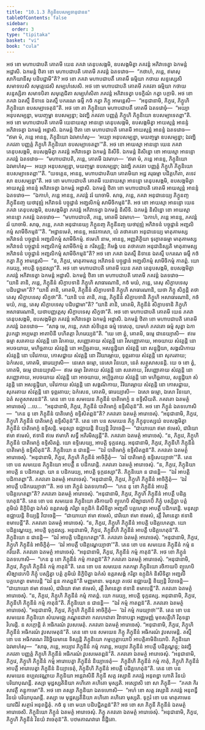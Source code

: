 ```yaml
---
title: "10.1.3 ភិក្ខុនីឧបសម្បទានុជានន"
tableOfContents: false
sidebar:
  order: 3
type: "tipitaka"
basket: "vi"
book: "cula"
---
```



<DynamicBreadcrumb />

<Division number="404" book="cula">

<Paragraph number="1997" book="cula">
អថ ខោ មហាបជាបតិ គោតមី យេន ភគវា តេនុបសង្កមិ, ឧបសង្កមិត្វា ភគវន្តំ អភិវាទេត្វា ឯកមន្តំ អដ្ឋាសិ. ឯកមន្តំ ឋិតា ខោ មហាបជាបតិ គោតមី ភគវន្តំ ឯតទវោច—  “កថាហំ, ភន្តេ, ឥមាសុ សាកិយានីសុ បដិបជ្ជាមី”តិ? អថ ខោ ភគវា មហាបជាបតឹ គោតមឹ ធម្មិយា កថាយ សន្ទស្សេសិ សមាទបេសិ សមុត្តេជេសិ សម្បហំសេសិ. អថ ខោ មហាបជាបតិ គោតមី ភគវតា ធម្មិយា កថាយ សន្ទស្សិតា សមាទបិតា សមុត្តេជិតា សម្បហំសិតា ភគវន្តំ អភិវាទេត្វា បទក្ខិណំ កត្វា បក្កាមិ. អថ ខោ ភគវា ឯតស្មឹ និទានេ ឯតស្មឹ បករណេ ធម្មឹ កថំ កត្វា ភិក្ខូ អាមន្តេសិ—  “អនុជានាមិ, ភិក្ខវេ, ភិក្ខូហិ ភិក្ខុនិយោ ឧបសម្បាទេតុន៑”តិ.
</Paragraph>

<Paragraph number="1998" book="cula">
អថ ខោ តា ភិក្ខុនិយោ មហាបជាបតឹ គោតមឹ ឯតទវោចុំ—  “អយ្យា អនុបសម្បន្នា, មយញ្ចម្ហា ឧបសម្បន្នា; ឯវញ្ហិ ភគវតា បញ្ញត្តំ ភិក្ខូហិ ភិក្ខុនិយោ ឧបសម្បាទេតព្ពា”តិ. អថ ខោ មហាបជាបតិ គោតមី យេនាយស្មា អានន្ទោ តេនុបសង្កមិ, ឧបសង្កមិត្វា អាយស្មន្តំ អានន្ទំ អភិវាទេត្វា ឯកមន្តំ អដ្ឋាសិ. ឯកមន្តំ ឋិតា ខោ មហាបជាបតិ គោតមី អាយស្មន្តំ អានន្ទំ ឯតទវោច—  “ឥមា មំ, ភន្តេ អានន្ទ, ភិក្ខុនិយោ ឯវមាហំសុ—  ‘អយ្យា អនុបសម្បន្នា, មយញ្ចម្ហា ឧបសម្បន្នា; ឯវញ្ហិ ភគវតា បញ្ញត្តំ ភិក្ខូហិ ភិក្ខុនិយោ ឧបសម្បាទេតព្ពា’”តិ.
</Paragraph>

<Paragraph number="1999" book="cula">
អថ ខោ អាយស្មា អានន្ទោ យេន ភគវា តេនុបសង្កមិ, ឧបសង្កមិត្វា ភគវន្តំ អភិវាទេត្វា ឯកមន្តំ និសីទិ. ឯកមន្តំ និសិន្នោ ខោ អាយស្មា អានន្ទោ ភគវន្តំ ឯតទវោច—  “មហាបជាបតិ, ភន្តេ, គោតមី ឯវមាហ—  ‘ឥមា មំ, ភន្តេ អានន្ទ, ភិក្ខុនិយោ ឯវមាហំសុ—  អយ្យា អនុបសម្បន្នា, មយញ្ចម្ហា ឧបសម្បន្នា; ឯវញ្ហិ ភគវតា បញ្ញត្តំ ភិក្ខូហិ ភិក្ខុនិយោ ឧបសម្បាទេតព្ពា’”តិ.
</Paragraph>

<Paragraph number="2000" book="cula">
“យទគ្គេន, អានន្ទ, មហាបជាបតិយា គោតមិយា អដ្ឋ គរុធម្មា បដិគ្គហិតា, តទេវ សា ឧបសម្បន្នា”តិ.
</Paragraph>

</Division>
<Division number="405" book="cula">

<Paragraph number="2001" book="cula">
អថ ខោ មហាបជាបតិ គោតមី យេនាយស្មា អានន្ទោ តេនុបសង្កមិ, ឧបសង្កមិត្វា អាយស្មន្តំ អានន្ទំ អភិវាទេត្វា ឯកមន្តំ អដ្ឋាសិ. ឯកមន្តំ ឋិតា ខោ មហាបជាបតិ គោតមី អាយស្មន្តំ អានន្ទំ ឯតទវោច—  “ឯកាហំ, ភន្តេ អានន្ទ, ភគវន្តំ វរំ យាចាមិ. សាធុ, ភន្តេ, ភគវា អនុជានេយ្យ ភិក្ខូនញ្ច ភិក្ខុនីនញ្ច យថាវុឌ្ឍំ អភិវាទនំ បច្ចុដ្ឋានំ អញ្ជលិកម្មំ សាមីចិកម្មន៑”តិ.
</Paragraph>

<Paragraph number="2002" book="cula">
អថ ខោ អាយស្មា អានន្ទោ យេន ភគវា តេនុបសង្កមិ, ឧបសង្កមិត្វា ភគវន្តំ អភិវាទេត្វា ឯកមន្តំ និសីទិ. ឯកមន្តំ និសិន្នោ ខោ អាយស្មា អានន្ទោ ភគវន្តំ ឯតទវោច—  “មហាបជាបតិ, ភន្តេ, គោតមី ឯវមាហ—  ‘ឯកាហំ, ភន្តេ អានន្ទ, ភគវន្តំ វរំ យាចាមិ. សាធុ, ភន្តេ, ភគវា អនុជានេយ្យ ភិក្ខូនញ្ច ភិក្ខុនីនញ្ច យថាវុឌ្ឍំ អភិវាទនំ បច្ចុដ្ឋានំ អញ្ជលិកម្មំ សាមីចិកម្មន៑’”តិ.
</Paragraph>

<Paragraph number="2003" book="cula">
“អដ្ឋានមេតំ, អានន្ទ, អនវកាសោ, យំ តថាគតោ អនុជានេយ្យ មាតុគាមស្ស អភិវាទនំ បច្ចុដ្ឋានំ អញ្ជលិកម្មំ សាមីចិកម្មំ. ឥមេហិ នាម, អានន្ទ, អញ្ញតិត្ថិយា ទុរក្ខាតធម្មា មាតុគាមស្ស អភិវាទនំ បច្ចុដ្ឋានំ អញ្ជលិកម្មំ សាមីចិកម្មំ ន ករិស្សន្តិ; កិមង្គំ បន តថាគតោ អនុជានិស្សតិ មាតុគាមស្ស អភិវាទនំ បច្ចុដ្ឋានំ អញ្ជលិកម្មំ សាមីចិកម្មន៑”តិ?
</Paragraph>

<Paragraph number="2004" book="cula">
អថ ខោ ភគវា ឯតស្មឹ និទានេ ឯតស្មឹ បករណេ ធម្មឹ កថំ កត្វា ភិក្ខូ អាមន្តេសិ—  “ន, ភិក្ខវេ, មាតុគាមស្ស អភិវាទនំ បច្ចុដ្ឋានំ អញ្ជលិកម្មំ សាមីចិកម្មំ កាតព្ពំ. យោ ករេយ្យ, អាបត្តិ ទុក្កដស្សា”តិ.
</Paragraph>

<Paragraph number="2005" book="cula">
អថ ខោ មហាបជាបតិ គោតមី យេន ភគវា តេនុបសង្កមិ, ឧបសង្កមិត្វា ភគវន្តំ អភិវាទេត្វា ឯកមន្តំ អដ្ឋាសិ. ឯកមន្តំ ឋិតា ខោ មហាបជាបតិ គោតមី ភគវន្តំ ឯតទវោច—  “យានិ តានិ, ភន្តេ, ភិក្ខុនីនំ សិក្ខាបទានិ ភិក្ខូហិ សាធារណានិ, កថំ មយំ, ភន្តេ, តេសុ សិក្ខាបទេសុ បដិបជ្ជាមា”តិ? “យានិ តានិ, គោតមិ, ភិក្ខុនីនំ សិក្ខាបទានិ ភិក្ខូហិ សាធារណានិ, យថា ភិក្ខូ សិក្ខន្តិ តថា តេសុ សិក្ខាបទេសុ សិក្ខថា”តិ. “យានិ បន តានិ, ភន្តេ, ភិក្ខុនីនំ សិក្ខាបទានិ ភិក្ខូហិ អសាធារណានិ, កថំ មយំ, ភន្តេ, តេសុ សិក្ខាបទេសុ បដិបជ្ជាមា”តិ? “យានិ តានិ, គោតមិ, ភិក្ខុនីនំ សិក្ខាបទានិ ភិក្ខូហិ អសាធារណានិ, យថាបញ្ញត្តេសុ សិក្ខាបទេសុ សិក្ខថា”តិ.
</Paragraph>

</Division>
<Division number="406" book="cula">

<Paragraph number="2006" book="cula">
អថ ខោ មហាបជាបតិ គោតមី យេន ភគវា តេនុបសង្កមិ, ឧបសង្កមិត្វា ភគវន្តំ អភិវាទេត្វា ឯកមន្តំ អដ្ឋាសិ. ឯកមន្តំ ឋិតា ខោ មហាបជាបតិ គោតមី ភគវន្តំ ឯតទវោច—  “សាធុ មេ, ភន្តេ, ភគវា សំខិត្តេន ធម្មំ ទេសេតុ, យមហំ ភគវតោ ធម្មំ សុត្វា ឯកា វូបកដ្ឋា អប្បមត្តា អាតាបិនី បហិតត្តា វិហរេយ្យន៑”តិ. “យេ ខោ ត្វំ, គោតមិ, ធម្មេ ជានេយ្យាសិ—  ឥមេ ធម្មា សរាគាយ សំវត្តន្តិ នោ វិរាគាយ, សញ្ញោគាយ សំវត្តន្តិ នោ វិសញ្ញោគាយ, អាចយាយ សំវត្តន្តិ នោ អបចយាយ, មហិច្ឆតាយ សំវត្តន្តិ នោ អប្បិច្ឆតាយ, អសន្តុដ្ឋិយា សំវត្តន្តិ នោ សន្តុដ្ឋិយា, សង្គណិកាយ សំវត្តន្តិ នោ បវិវេកាយ, កោសជ្ជាយ សំវត្តន្តិ នោ វីរិយារម្ភាយ, ទុព្ភរតាយ សំវត្តន្តិ នោ សុភរតាយ; ឯកំសេន, គោតមិ, ធារេយ្យាសិ—  នេសោ ធម្មោ, នេសោ វិនយោ, នេតំ សត្ថុសាសនន្តិ. យេ ច ខោ ត្វំ, គោតមិ, ធម្មេ ជានេយ្យាសិ—  ឥមេ ធម្មា វិរាគាយ សំវត្តន្តិ នោ សរាគាយ, វិសញ្ញោគាយ សំវត្តន្តិ នោ សញ្ញោគាយ, អបចយាយ សំវត្តន្តិ នោ អាចយាយ, អប្បិច្ឆតាយ សំវត្តន្តិ នោ មហិច្ឆតាយ, សន្តុដ្ឋិយា សំវត្តន្តិ នោ អសន្តុដ្ឋិយា, បវិវេកាយ សំវត្តន្តិ នោ សង្គណិកាយ, វីរិយារម្ភាយ សំវត្តន្តិ នោ កោសជ្ជាយ, សុភរតាយ សំវត្តន្តិ នោ ទុព្ភរតាយ; ឯកំសេន, គោតមិ, ធារេយ្យាសិ—  ឯសោ ធម្មោ, ឯសោ វិនយោ, ឯតំ សត្ថុសាសនន៑”តិ.
</Paragraph>

</Division>
<Division number="407" book="cula">

<Paragraph number="2007" book="cula">
តេន ខោ បន សមយេន ភិក្ខុនីនំ បាតិមោក្ខំ ន ឧទ្ទិសីយតិ. ភគវតោ ឯតមត្ថំ អារោចេសុំ …បេ…  “អនុជានាមិ, ភិក្ខវេ, ភិក្ខុនីនំ បាតិមោក្ខំ ឧទ្ទិសិតុន៑”តិ. អថ ខោ ភិក្ខូនំ ឯតទហោសិ—  “កេន នុ ខោ ភិក្ខុនីនំ បាតិមោក្ខំ ឧទ្ទិសិតព្ពន៑”តិ? ភគវតោ ឯតមត្ថំ អារោចេសុំ. “អនុជានាមិ, ភិក្ខវេ, ភិក្ខូហិ ភិក្ខុនីនំ បាតិមោក្ខំ ឧទ្ទិសិតុន៑”តិ.
</Paragraph>

<Paragraph number="2008" book="cula">
តេន ខោ បន សមយេន ភិក្ខូ ភិក្ខុនុបស្សយំ ឧបសង្កមិត្វា ភិក្ខុនីនំ បាតិមោក្ខំ ឧទ្ទិសន្តិ. មនុស្សា ឧជ្ឈាយន្តិ ខិយ្យន្តិ វិបាចេន្តិ—  “ជាយាយោ ឥមា ឥមេសំ, ជារិយោ ឥមា ឥមេសំ, ឥទានិ ឥមេ ឥមាហិ សទ្ធឹ អភិរមិស្សន្តី”តិ. ភគវតោ ឯតមត្ថំ អារោចេសុំ. “ន, ភិក្ខវេ, ភិក្ខូហិ ភិក្ខុនីនំ បាតិមោក្ខំ ឧទ្ទិសិតព្ពំ. យោ ឧទ្ទិសេយ្យ, អាបត្តិ ទុក្កដស្ស. អនុជានាមិ, ភិក្ខវេ, ភិក្ខុនីហិ ភិក្ខុនីនំ បាតិមោក្ខំ ឧទ្ទិសិតុន៑”តិ. ភិក្ខុនិយោ ន ជានន្តិ—  “ឯវំ បាតិមោក្ខំ ឧទ្ទិសិតព្ពន៑”តិ. ភគវតោ ឯតមត្ថំ អារោចេសុំ. “អនុជានាមិ, ភិក្ខវេ, ភិក្ខូហិ ភិក្ខុនីនំ អាចិក្ខិតុំ—  ‘ឯវំ បាតិមោក្ខំ ឧទ្ទិសេយ្យាថា’”តិ.
</Paragraph>

</Division>
<Division number="408" book="cula">

<Paragraph number="2009" book="cula">
តេន ខោ បន សមយេន ភិក្ខុនិយោ អាបត្តឹ ន បដិករោន្តិ. ភគវតោ ឯតមត្ថំ អារោចេសុំ. “ន, ភិក្ខវេ, ភិក្ខុនិយា អាបត្តិ ន បដិកាតព្ពា. យា ន បដិករេយ្យ, អាបត្តិ ទុក្កដស្សា”តិ. ភិក្ខុនិយោ ន ជានន្តិ—  “ឯវំ អាបត្តិ បដិកាតព្ពា”តិ. ភគវតោ ឯតមត្ថំ អារោចេសុំ. “អនុជានាមិ, ភិក្ខវេ, ភិក្ខូហិ ភិក្ខុនីនំ អាចិក្ខិតុំ—  ‘ឯវំ អាបត្តឹ បដិករេយ្យាថា’”តិ. អថ ខោ ភិក្ខូនំ ឯតទហោសិ—  “កេន នុ ខោ ភិក្ខុនីនំ អាបត្តិ បដិគ្គហេតព្ពា”តិ? ភគវតោ ឯតមត្ថំ អារោចេសុំ. “អនុជានាមិ, ភិក្ខវេ, ភិក្ខូហិ ភិក្ខុនីនំ អាបត្តឹ បដិគ្គហេតុន៑”តិ.
</Paragraph>

<Paragraph number="2010" book="cula">
តេន ខោ បន សមយេន ភិក្ខុនិយោ រថិកាយបិ ព្យូហេបិ សិង្ឃាដកេបិ ភិក្ខុំ បស្សិត្វា បត្តំ ភូមិយំ និក្ខិបិត្វា ឯកំសំ ឧត្តរាសង្គំ ករិត្វា ឧក្កុដិកំ និសីទិត្វា អញ្ជលឹ បគ្គហេត្វា អាបត្តឹ បដិករោន្តិ. មនុស្សា ឧជ្ឈាយន្តិ ខិយ្យន្តិ វិបាចេន្តិ—  “ជាយាយោ ឥមា ឥមេសំ, ជារិយោ ឥមា ឥមេសំ, រត្តឹ វិមានេត្វា ឥទានិ ខមាបេន្តី”តិ. ភគវតោ ឯតមត្ថំ អារោចេសុំ. “ន, ភិក្ខវេ, ភិក្ខូហិ ភិក្ខុនីនំ អាបត្តិ បដិគ្គហេតព្ពា. យោ បដិគ្គណ្ហេយ្យ, អាបត្តិ ទុក្កដស្ស. អនុជានាមិ, ភិក្ខវេ, ភិក្ខុនីហិ ភិក្ខុនីនំ អាបត្តឹ បដិគ្គហេតុន៑”តិ. ភិក្ខុនិយោ ន ជានន្តិ—  “ឯវំ អាបត្តិ បដិគ្គហេតព្ពា”តិ. ភគវតោ ឯតមត្ថំ អារោចេសុំ. “អនុជានាមិ, ភិក្ខវេ, ភិក្ខូហិ ភិក្ខុនីនំ អាចិក្ខិតុំ—  ‘ឯវំ អាបត្តឹ បដិគ្គណ្ហេយ្យាថា’”តិ.
</Paragraph>

</Division>
<Division number="409" book="cula">

<Paragraph number="2011" book="cula">
តេន ខោ បន សមយេន ភិក្ខុនីនំ កម្មំ ន ករិយតិ. ភគវតោ ឯតមត្ថំ អារោចេសុំ. “អនុជានាមិ, ភិក្ខវេ, ភិក្ខុនីនំ កម្មំ កាតុន៑”តិ. អថ ខោ ភិក្ខូនំ ឯតទហោសិ—  “កេន នុ ខោ ភិក្ខុនីនំ កម្មំ កាតព្ពន៑”តិ? ភគវតោ ឯតមត្ថំ អារោចេសុំ. “អនុជានាមិ, ភិក្ខវេ, ភិក្ខូហិ ភិក្ខុនីនំ កម្មំ កាតុន៑”តិ.
</Paragraph>

<Paragraph number="2012" book="cula">
តេន ខោ បន សមយេន កតកម្មា ភិក្ខុនិយោ រថិកាយបិ ព្យូហេបិ សិង្ឃាដកេបិ ភិក្ខុំ បស្សិត្វា បត្តំ ភូមិយំ និក្ខិបិត្វា ឯកំសំ ឧត្តរាសង្គំ ករិត្វា ឧក្កុដិកំ និសីទិត្វា អញ្ជលឹ បគ្គហេត្វា ខមាបេន្តិ “ឯវំ នូន កាតព្ពន៑”តិ មញ្ញមានា. មនុស្សា តថេវ ឧជ្ឈាយន្តិ ខិយ្យន្តិ វិបាចេន្តិ—  “ជាយាយោ ឥមា ឥមេសំ, ជារិយោ ឥមា ឥមេសំ, រត្តឹ វិមានេត្វា ឥទានិ ខមាបេន្តី”តិ. ភគវតោ ឯតមត្ថំ អារោចេសុំ. “ន, ភិក្ខវេ, ភិក្ខូហិ ភិក្ខុនីនំ កម្មំ កាតព្ពំ. យោ ករេយ្យ, អាបត្តិ ទុក្កដស្ស. អនុជានាមិ, ភិក្ខវេ, ភិក្ខុនីហិ ភិក្ខុនីនំ កម្មំ កាតុន៑”តិ. ភិក្ខុនិយោ ន ជានន្តិ—  “ឯវំ កម្មំ កាតព្ពន៑”តិ. ភគវតោ ឯតមត្ថំ អារោចេសុំ. “អនុជានាមិ, ភិក្ខវេ, ភិក្ខូហិ ភិក្ខុនីនំ អាចិក្ខិតុំ—  ‘ឯវំ កម្មំ ករេយ្យាថា’”តិ.
</Paragraph>

</Division>
<Division number="410" book="cula">

<Paragraph number="2013" book="cula">
តេន ខោ បន សមយេន ភិក្ខុនិយោ សំឃមជ្ឈេ ភណ្ឌនជាតា កលហជាតា វិវាទាបន្នា អញ្ញមញ្ញំ មុខសត្តីហិ វិតុទន្តា វិហរន្តិ. ន សក្កោន្តិ តំ អធិករណំ វូបសមេតុំ. ភគវតោ ឯតមត្ថំ អារោចេសុំ. “អនុជានាមិ, ភិក្ខវេ, ភិក្ខូហិ ភិក្ខុនីនំ អធិករណំ វូបសមេតុន៑”តិ.
</Paragraph>

<Paragraph number="2014" book="cula">
តេន ខោ បន សមយេន ភិក្ខូ ភិក្ខុនីនំ អធិករណំ វូបសមេន្តិ. តស្មឹ ខោ បន អធិករណេ វិនិច្ឆិយមានេ ទិស្សន្តិ ភិក្ខុនិយោ កម្មប្បត្តាយោបិ អាបត្តិគាមិនិយោបិ. ភិក្ខុនិយោ ឯវមាហំសុ—  “សាធុ, ភន្តេ, អយ្យាវ ភិក្ខុនីនំ កម្មំ ករោន្តុ, អយ្យាវ ភិក្ខុនីនំ អាបត្តឹ បដិគ្គណ្ហន្តុ; ឯវញ្ហិ ភគវតា បញ្ញត្តំ ភិក្ខូហិ ភិក្ខុនីនំ អធិករណំ វូបសមេតព្ពន៑”តិ. ភគវតោ ឯតមត្ថំ អារោចេសុំ. “អនុជានាមិ, ភិក្ខវេ, ភិក្ខូហិ ភិក្ខុនីនំ កម្មំ អារោបេត្វា ភិក្ខុនីនំ និយ្យាទេតុំ—  ភិក្ខុនីហិ ភិក្ខុនីនំ កម្មំ កាតុំ, ភិក្ខូហិ ភិក្ខុនីនំ អាបត្តឹ អារោបេត្វា ភិក្ខុនីនំ និយ្យាទេតុំ, ភិក្ខុនីហិ ភិក្ខុនីនំ អាបត្តឹ បដិគ្គហេតុន៑”តិ.
</Paragraph>

<Paragraph number="2015" book="cula">
តេន ខោ បន សមយេន ឧប្បលវណ្ណាយ ភិក្ខុនិយា អន្តេវាសិនី ភិក្ខុនី សត្ត វស្សានិ ភគវន្តំ អនុពន្ធា ហោតិ វិនយំ បរិយាបុណន្តី. តស្សា មុដ្ឋស្សតិនិយា គហិតោ គហិតោ មុស្សតិ. អស្សោសិ ខោ សា ភិក្ខុនី—  “ភគវា កិរ សាវត្ថឹ គន្តុកាមោ”តិ. អថ ខោ តស្សា ភិក្ខុនិយា ឯតទហោសិ—  “អហំ ខោ សត្ត វស្សានិ ភគវន្តំ អនុពន្ធឹ វិនយំ បរិយាបុណន្តី. តស្សា មេ មុដ្ឋស្សតិនិយា គហិតោ គហិតោ មុស្សតិ. ទុក្ករំ ខោ បន មាតុគាមេន យាវជីវំ សត្ថារំ អនុពន្ធិតុំ. កថំ នុ ខោ មយា បដិបជ្ជិតព្ពន៑”តិ? អថ ខោ សា ភិក្ខុនី ភិក្ខុនីនំ ឯតមត្ថំ អារោចេសិ. ភិក្ខុនិយោ ភិក្ខូនំ ឯតមត្ថំ អារោចេសុំ. ភិក្ខូ ភគវតោ ឯតមត្ថំ អារោចេសុំ. “អនុជានាមិ, ភិក្ខវេ, ភិក្ខូហិ ភិក្ខុនីនំ វិនយំ វាចេតុន៑”តិ.

</Paragraph>
</Division>

<Paragraph number="2016" type="center" book="cula">
បឋមភាណវារោ និដ្ឋិតោ.
</Paragraph>